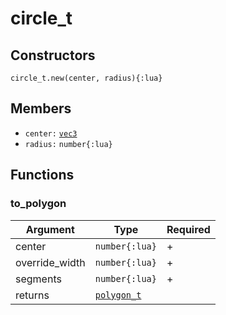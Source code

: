 # circle_t

## Constructors

`circle_t.new(center, radius){:lua}`

## Members

- `center:` [`vec3`](/structs/math/vec3)
- `radius:` `number{:lua}`

## Functions

### to_polygon

| Argument       | Type                                   | Required |
| -------------- | -------------------------------------- | -------- |
| center         | `number{:lua}`                         | +        |
| override_width | `number{:lua}`                         | +        |
| segments       | `number{:lua}`                         | +        |
| returns        | [`polygon_t`](/structs/math/polygon_t) |          |
